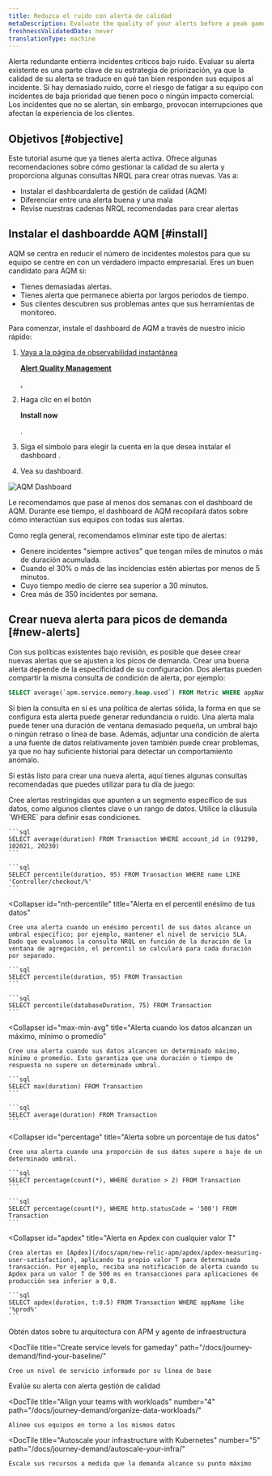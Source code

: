 ```yaml
---
title: Reduzca el ruido con alerta de calidad
metaDescription: Evaluate the quality of your alerts before a peak gameday event by installing the alert quality management dashboard.
freshnessValidatedDate: never
translationType: machine
---
```



Alerta redundante entierra incidentes críticos bajo ruido. Evaluar su alerta existente es una parte clave de su estrategia de priorización, ya que la calidad de su alerta se traduce en qué tan bien responden sus equipos al incidente. Si hay demasiado ruido, corre el riesgo de fatigar a su equipo con incidentes de baja prioridad que tienen poco o ningún impacto comercial. Los incidentes que no se alertan, sin embargo, provocan interrupciones que afectan la experiencia de los clientes.

## Objetivos [#objective]

Este tutorial asume que ya tienes alerta activa. Ofrece algunas recomendaciones sobre cómo gestionar la calidad de su alerta y proporciona algunas consultas NRQL para crear otras nuevas. Vas a:

* Instalar el dashboardalerta de gestión de calidad (AQM)
* Diferenciar entre una alerta buena y una mala
* Revise nuestras cadenas NRQL recomendadas para crear alertas

## Instalar el dashboardde AQM [#install]

AQM se centra en reducir el número de incidentes molestos para que su equipo se centre en <InlinePopover type="alerts"/>con un verdadero impacto empresarial. Eres un buen candidato para AQM si:

* Tienes demasiadas alertas.
* Tienes alerta que permanece abierta por largos periodos de tiempo.
* Sus clientes descubren sus problemas antes que sus herramientas de monitoreo.

Para comenzar, instale el dashboard de AQM a través de nuestro inicio rápido:

1. [Vaya a la página de observabilidad instantánea ](https://newrelic.com/instant-observability/alert-quality-management)

   <DoNotTranslate>[**Alert Quality Management**](https://newrelic.com/instant-observability/alert-quality-management)</DoNotTranslate>

   [ .](https://newrelic.com/instant-observability/alert-quality-management)

2. Haga clic en el botón

   <DoNotTranslate>**Install now**</DoNotTranslate>

   .

3. Siga el símbolo para elegir la cuenta en la que desea instalar el dashboard .

4. Vea su dashboard.

<img
  title="AQM Dashboard"
  alt="AQM Dashboard"
  src={alertsAQMDashboard}
/>

Le recomendamos que pase al menos dos semanas con el dashboard de AQM. Durante ese tiempo, el dashboard de AQM recopilará datos sobre cómo interactúan sus equipos con todas sus alertas.

Como regla general, recomendamos eliminar este tipo de alertas:

* Genere incidentes "siempre activos" que tengan miles de minutos o más de duración acumulada.
* Cuando el 30% o más de las incidencias estén abiertas por menos de 5 minutos.
* Cuyo tiempo medio de cierre sea superior a 30 minutos.
* Crea más de 350 incidentes por semana.

## Crear nueva alerta para picos de demanda [#new-alerts]

Con sus políticas existentes bajo revisión, es posible que desee crear nuevas alertas que se ajusten a los picos de demanda. Crear una buena alerta depende de la especificidad de su configuración. Dos alertas pueden compartir la misma consulta de condición de alerta, por ejemplo:

```sql
SELECT average(`apm.service.memory.heap.used`) FROM Metric WHERE appName = 'Inventory Service'
```

Si bien la consulta en sí es una política de alertas sólida, la forma en que se configura esta alerta puede generar redundancia o ruido. Una alerta mala puede tener una duración de ventana demasiado pequeña, un umbral bajo o ningún retraso o línea de base. Además, adjuntar una condición de alerta a una fuente de datos relativamente joven también puede crear problemas, ya que no hay suficiente historial para detectar un comportamiento anómalo.

Si estás listo para crear una nueva alerta, aquí tienes algunas consultas recomendadas que puedes utilizar para tu día de juego:

<CollapserGroup>
  <Collapser
    id="constrained-alerts"
    title="Alerta sobre segmentos específicos de sus datos"
  >
    Cree alertas restringidas que apunten a un segmento específico de sus datos, como algunos clientes clave o un rango de datos. Utilice la cláusula `WHERE` para definir esas condiciones.

    ```sql
    SELECT average(duration) FROM Transaction WHERE account_id in (91290, 102021, 20230)
    ```

    ```sql
    SELECT percentile(duration, 95) FROM Transaction WHERE name LIKE 'Controller/checkout/%'
    ```
  </Collapser>

  <Collapser
    id="nth-percentile"
    title="Alerta en el percentil enésimo de tus datos"
  >
    Cree una alerta cuando un enésimo percentil de sus datos alcance un umbral específico; por ejemplo, mantener el nivel de servicio SLA. Dado que evaluamos la consulta NRQL en función de la duración de la ventana de agregación, el percentil se calculará para cada duración por separado.

    ```sql
    SELECT percentile(duration, 95) FROM Transaction
    ```

    ```sql
    SELECT percentile(databaseDuration, 75) FROM Transaction
    ```
  </Collapser>

  <Collapser
    id="max-min-avg"
    title="Alerta cuando los datos alcanzan un máximo, mínimo o promedio"
  >
    Cree una alerta cuando sus datos alcancen un determinado máximo, mínimo o promedio. Esto garantiza que una duración o tiempo de respuesta no supere un determinado umbral.

    ```sql
    SELECT max(duration) FROM Transaction
    ```

    ```sql
    SELECT average(duration) FROM Transaction
    ```
  </Collapser>

  <Collapser
    id="percentage"
    title="Alerta sobre un porcentaje de tus datos"
  >
    Cree una alerta cuando una proporción de sus datos supere o baje de un determinado umbral.

    ```sql
    SELECT percentage(count(*), WHERE duration > 2) FROM Transaction
    ```

    ```sql
    SELECT percentage(count(*), WHERE http.statusCode = '500') FROM Transaction
    ```
  </Collapser>

  <Collapser
    id="apdex"
    title="Alerta en Apdex con cualquier valor T"
  >
    Crea alertas en [Apdex](/docs/apm/new-relic-apm/apdex/apdex-measuring-user-satisfaction), aplicando tu propio valor T para determinada transacción. Por ejemplo, reciba una notificación de alerta cuando su Apdex para un valor T de 500 ms en transacciones para aplicaciones de producción sea inferior a 0,8.

    ```sql
    SELECT apdex(duration, t:0.5) FROM Transaction WHERE appName like '%prod%'
    ```
  </Collapser>
</CollapserGroup>

<DocTiles numbered>
  <DocTile
    title="Get started"
    path="/docs/journey-demand/get-started"
  >
    Obtén datos sobre tu arquitectura con APM y agente de infraestructura
  </DocTile>

  <DocTile
    title="Create service levels for gameday"
    path="/docs/journey-demand/find-your-baseline/"
  >
    Cree un nivel de servicio informado por su línea de base
  </DocTile>
</DocTiles>

<DocTiles>
  <DocTile
    title="Reduce noise with quality alerts"
    number="3"
    path="/docs/journey-demand/create-quality-alerts/"
    label={{text: "You are here", color: "orange"}}
  >
    Evalúe su alerta con alerta gestión de calidad
  </DocTile>

  <DocTile
    title="Align your teams with workloads"
    number="4"
    path="/docs/journey-demand/organize-data-workloads/"
  >
    Alinee sus equipos en torno a los mismos datos
  </DocTile>

  <DocTile
    title="Autoscale your infrastructure with Kubernetes"
    number="5"
    path="/docs/journey-demand/autoscale-your-infra/"
  >
    Escale sus recursos a medida que la demanda alcance su punto máximo
  </DocTile>
</DocTiles>